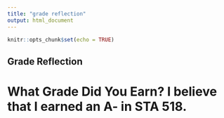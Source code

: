 ```yaml
---
title: "grade reflection"
output: html_document
---
```


```r
knitr::opts_chunk$set(echo = TRUE)
```

## Grade Reflection

# What Grade Did You Earn? I believe that I earned an A- in STA 518.

